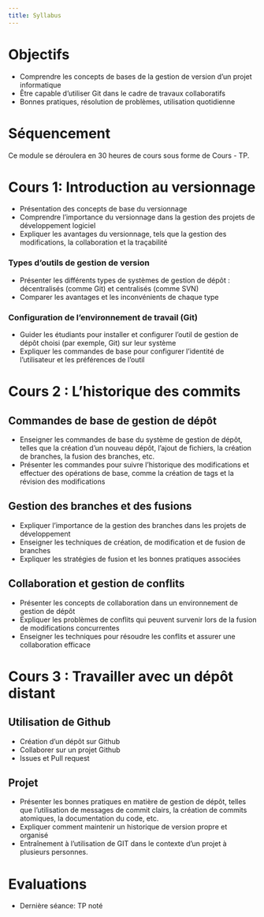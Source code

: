```yaml
---
title: Syllabus
---
```


# Objectifs

- Comprendre les concepts de bases de la gestion de version d'un projet informatique
- Être capable d'utiliser Git dans le cadre de travaux collaboratifs 
- Bonnes pratiques, résolution de problèmes, utilisation quotidienne

# Séquencement

Ce module se déroulera en 30 heures de cours sous forme de Cours - TP.

# Cours 1: Introduction au versionnage
* Présentation des concepts de base du versionnage
* Comprendre l'importance du versionnage dans la gestion des projets de développement logiciel
* Expliquer les avantages du versionnage, tels que la gestion des modifications, la collaboration et la traçabilité

### Types d'outils de gestion de version
* Présenter les différents types de systèmes de gestion de dépôt : décentralisés (comme Git) et centralisés (comme SVN)
* Comparer les avantages et les inconvénients de chaque type

### Configuration de l'environnement de travail (Git)
* Guider les étudiants pour installer et configurer l'outil de gestion de dépôt choisi (par exemple, Git) sur leur système
* Expliquer les commandes de base pour configurer l'identité de l'utilisateur et les préférences de l'outil


# Cours 2 : L'historique des commits

## Commandes de base de gestion de dépôt
* Enseigner les commandes de base du système de gestion de dépôt, telles que la création d'un nouveau dépôt, l'ajout de fichiers, la création de branches, la fusion des branches, etc.
* Présenter les commandes pour suivre l'historique des modifications et effectuer des opérations de base, comme la création de tags et la révision des modifications

## Gestion des branches et des fusions
* Expliquer l'importance de la gestion des branches dans les projets de développement
* Enseigner les techniques de création, de modification et de fusion de branches
* Expliquer les stratégies de fusion et les bonnes pratiques associées

## Collaboration et gestion de conflits

* Présenter les concepts de collaboration dans un environnement de gestion de dépôt
* Expliquer les problèmes de conflits qui peuvent survenir lors de la fusion de modifications concurrentes
* Enseigner les techniques pour résoudre les conflits et assurer une collaboration efficace

# Cours 3 : Travailler avec un dépôt distant

## Utilisation de Github
* Création d'un dépôt sur Github
* Collaborer sur un projet Github
* Issues et Pull request

## Projet 
* Présenter les bonnes pratiques en matière de gestion de dépôt, telles que l'utilisation de messages de commit clairs, la création de commits atomiques, la documentation du code, etc.
* Expliquer comment maintenir un historique de version propre et organisé
* Entraînement à l'utilisation de GIT dans le contexte d'un projet à plusieurs personnes. 


# Evaluations
- Dernière séance: TP noté

